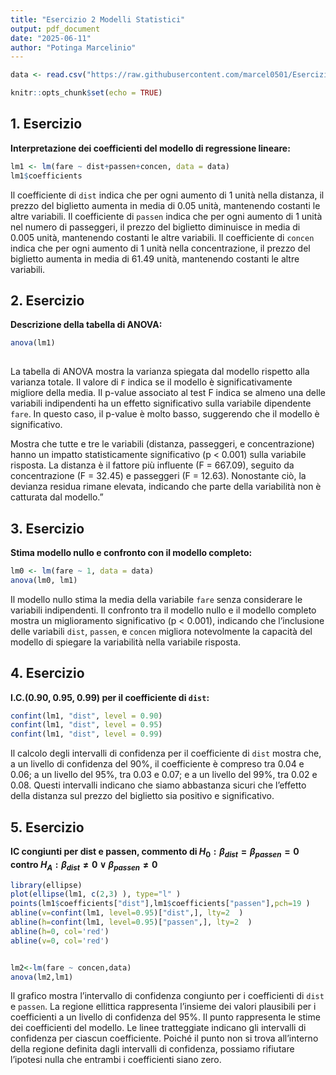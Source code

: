 ```yaml
---
title: "Esercizio 2 Modelli Statistici"
output: pdf_document
date: "2025-06-11"
author: "Potinga Marcelinio"
---
```

```r
data <- read.csv("https://raw.githubusercontent.com/marcel0501/Esercizi-Mod-Stat/012d99d04de5c4284e97a2bb74de302d972f4fd0/airfare.csv")
```


```r
knitr::opts_chunk$set(echo = TRUE)
```

## 1. Esercizio

**Interpretazione dei coefficienti del modello di regressione lineare:**

```r
lm1 <- lm(fare ~ dist+passen+concen, data = data)
lm1$coefficients
```
Il coefficiente di `dist` indica che per ogni aumento di 1 unità nella distanza, il prezzo del biglietto aumenta in media di 0.05 unità, mantenendo costanti le altre variabili. Il coefficiente di `passen` indica che per ogni aumento di 1 unità nel numero di passeggeri, il prezzo del biglietto diminuisce in media di 0.005 unità, mantenendo costanti le altre variabili. Il coefficiente di `concen` indica che per ogni aumento di 1 unità nella concentrazione, il prezzo del biglietto aumenta in media di 61.49 unità, mantenendo costanti le altre variabili.

## 2. Esercizio

**Descrizione della tabella di ANOVA:**

```r
anova(lm1)
  
```
La tabella di ANOVA mostra la varianza spiegata dal modello rispetto alla varianza totale. Il valore di `F` indica se il modello è significativamente migliore della media. Il p-value associato al test F indica se almeno una delle variabili indipendenti ha un effetto significativo sulla variabile dipendente `fare`. In questo caso, il p-value è molto basso, suggerendo che il modello è significativo.

Mostra che tutte e tre le variabili (distanza, passeggeri, e concentrazione) hanno un impatto statisticamente significativo (p < 0.001) sulla variabile risposta. La distanza è il fattore più influente (F = 667.09), seguito da concentrazione (F = 32.45) e passeggeri (F = 12.63). Nonostante ciò, la devianza residua rimane elevata, indicando che parte della variabilità non è catturata dal modello."

## 3. Esercizio

**Stima modello nullo e confronto con il modello completo:**

```r
lm0 <- lm(fare ~ 1, data = data)
anova(lm0, lm1)
```
Il modello nullo stima la media della variabile `fare` senza considerare le variabili indipendenti. Il confronto tra il modello nullo e il modello completo mostra un miglioramento significativo (p < 0.001), indicando che l'inclusione delle variabili `dist`, `passen`, e `concen` migliora notevolmente la capacità del modello di spiegare la variabilità nella variabile risposta. 

## 4. Esercizio

**I.C.(0.90, 0.95, 0.99) per il coefficiente di `dist`:**
```r
confint(lm1, "dist", level = 0.90)
confint(lm1, "dist", level = 0.95)
confint(lm1, "dist", level = 0.99)

```
Il calcolo degli intervalli di confidenza per il coefficiente di `dist` mostra che, a un livello di confidenza del 90%, il coefficiente è compreso tra 0.04 e 0.06; a un livello del 95%, tra 0.03 e 0.07; e a un livello del 99%, tra 0.02 e 0.08. Questi intervalli indicano che siamo abbastanza sicuri che l'effetto della distanza sul prezzo del biglietto sia positivo e significativo.

## 5. Esercizio
**IC congiunti per dist e passen, commento di $H_0: \beta_{dist} = \beta_{passen}= 0$ contro $H_A: \beta_{dist} \not =  0  \vee  \beta_{passen} \not = 0$**
```r
library(ellipse)
plot(ellipse(lm1, c(2,3) ), type="l" )
points(lm1$coefficients["dist"],lm1$coefficients["passen"],pch=19 )
abline(v=confint(lm1, level=0.95)["dist",], lty=2  )
abline(h=confint(lm1, level=0.95)["passen",], lty=2  )
abline(h=0, col='red')
abline(v=0, col='red')


lm2<-lm(fare ~ concen,data)
anova(lm2,lm1)
```

Il grafico mostra l'intervallo di confidenza congiunto per i coefficienti di `dist` e `passen`. La regione ellittica rappresenta l'insieme dei valori plausibili per i coefficienti a un livello di confidenza del 95%. Il punto rappresenta le stime dei coefficienti del modello. Le linee tratteggiate indicano gli intervalli di confidenza per ciascun coefficiente. Poiché il punto non si trova all'interno della regione definita dagli intervalli di confidenza, possiamo rifiutare l'ipotesi nulla che entrambi i coefficienti siano zero.
